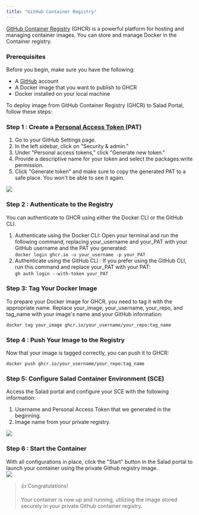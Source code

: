 ```yaml
---
title: "GitHub Container Registry"
---
```


[GitHub Container Registry](https://ghcr.io) (GHCR) is a powerful platform for hosting and managing container images. You can store and manage Docker in the Container registry.

### Prerequisites

Before you begin, make sure you have the following:

- A [GitHub](www.github.com) account
- A Docker image that you want to publish to GHCR
- Docker installed on your local machine

To deploy image from GitHub Container Registry (GHCR) to Salad Portal, follow these steps:

### Step 1 : Create a [Personal Access Token ](https://docs.github.com/en/enterprise-server@3.6/authentication/keeping-your-account-and-data-secure/managing-your-personal-access-tokens)(PAT)

1. Go to your GitHub Settings page.
2. In the left sidebar, click on "Security & admin."
3. Under "Personal access tokens," click "Generate new token."
4. Provide a descriptive name for your token and select the packages:write permission.
5. Click "Generate token" and make sure to copy the generated PAT to a safe place. You won't be able to see it again.

<img src="/container-engine/images/cc4f3fa-token.png"/>

### Step 2 : Authenticate to the Registry

You can authenticate to GHCR using either the Docker CLI or the GitHub CLI.

1. Authenticate using the Docker CLI: Open your terminal and run the following command, replacing your_username and your_PAT with your GitHub username and the PAT you generated:  
   `docker login ghcr.io -u your_username -p your_PAT`
2. Authenticate using the GitHub CLI : If you prefer using the GitHub CLI, run this command and replace your_PAT with your PAT:  
   `gh auth login --with-token your_PAT`

### Step 3: Tag Your Docker Image

To prepare your Docker image for GHCR, you need to tag it with the appropriate name. Replace your_image, your_username, your_repo, and tag_name with your image's name and your GitHub information:

`docker tag your_image ghcr.io/your_username/your_repo:tag_name`

### Step 4 : Push Your Image to the Registry

Now that your image is tagged correctly, you can push it to GHCR:

`docker push ghcr.io/your_username/your_repo:tag_name`

### Step 5: Configure Salad Container Environment (SCE)

Access the Salad portal and configure your SCE with the following information:

1. Username and Personal Access Token that we generated in the beginning.
2. Image name from your private registry.

<img src="/container-engine/images/ddf238c-image.png"/>

### Step 6 : Start the Container

With all configurations in place, click the "Start" button in the Salad portal to launch your container using the private Github registry image.  
<img src="/container-engine/images/72229ad-image.png"/>

> 👍 Congratulations!
>
> Your container is now up and running, utilizing the image stored securely in your private Github container registry.
